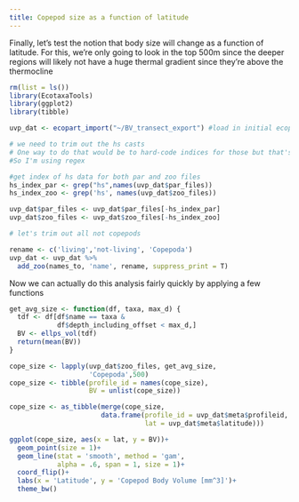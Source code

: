 ```yaml
---
title: Copepod size as a function of latitude
---
```


Finally, let's test the notion that body size will change as a function of latitude. For this, we're only going to look in the top 500m since the deeper regions will likely not have a huge thermal gradient since they're above the thermocline

```r
rm(list = ls())
library(EcotaxaTools)
library(ggplot2)
library(tibble)

uvp_dat <- ecopart_import("~/BV_transect_export") #load in initial ecopart object

# we need to trim out the hs casts
# One way to do that would be to hard-code indices for those but that's not reliable
#So I'm using regex

#get index of hs data for both par and zoo files
hs_index_par <- grep("hs",names(uvp_dat$par_files))
hs_index_zoo <- grep('hs', names(uvp_dat$zoo_files))

uvp_dat$par_files <- uvp_dat$par_files[-hs_index_par]
uvp_dat$zoo_files <- uvp_dat$zoo_files[-hs_index_zoo]
```

```r
# let's trim out all not copepods

rename <- c('living','not-living', 'Copepoda')
uvp_dat <- uvp_dat %>% 
  add_zoo(names_to, 'name', rename, suppress_print = T)

```

Now we can actually do this analysis fairly quickly by applying a few functions

```r
get_avg_size <- function(df, taxa, max_d) {
  tdf <- df[df$name == taxa &
            df$depth_including_offset < max_d,]
  BV <- ellps_vol(tdf)
  return(mean(BV))
}

cope_size <- lapply(uvp_dat$zoo_files, get_avg_size,
                    'Copepoda',500)
cope_size <- tibble(profile_id = names(cope_size),
                    BV = unlist(cope_size))

cope_size <- as_tibble(merge(cope_size,
                       data.frame(profile_id = uvp_dat$meta$profileid,
                                  lat = uvp_dat$meta$latitude)))
```

```r
ggplot(cope_size, aes(x = lat, y = BV))+
  geom_point(size = 1)+
  geom_line(stat = 'smooth', method = 'gam',
            alpha = .6, span = 1, size = 1)+
  coord_flip()+
  labs(x = 'Latitude', y = 'Copepod Body Volume [mm^3]')+
  theme_bw()
```
